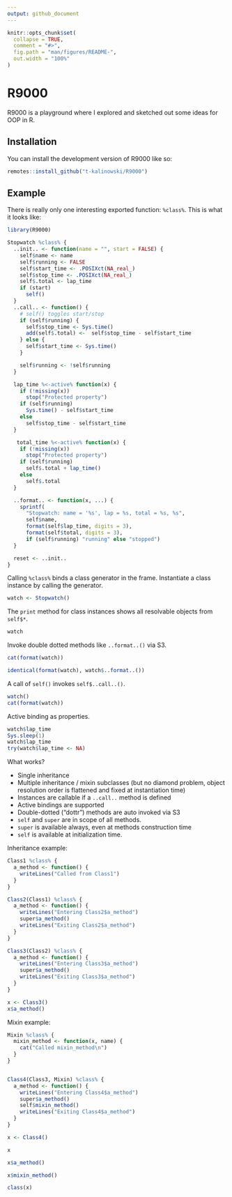 ```yaml
---
output: github_document
---
```


<!-- README.md is generated from README.Rmd. Please edit that file -->

```r
knitr::opts_chunk$set(
  collapse = TRUE,
  comment = "#>",
  fig.path = "man/figures/README-",
  out.width = "100%"
)
```

# R9000

<!-- badges: start -->
<!-- badges: end -->

R9000 is a playground where I explored and sketched out some ideas for OOP in R.

## Installation

You can install the development version of R9000 like so:

``` r
remotes::install_github("t-kalinowski/R9000")
```

## Example

There is really only one interesting exported function: `%class%`. This is what it looks like:

```r
library(R9000)

Stopwatch %class% {
  ..init.. <- function(name = "", start = FALSE) {
    self$name <- name
    self$running <- FALSE
    self$start_time <- .POSIXct(NA_real_)
    self$stop_time <- .POSIXct(NA_real_)
    self$.total <- lap_time
    if (start)
      self()
  }
  ..call.. <- function() {
    # self() toggles start/stop
    if (self$running) {
      self$stop_time <- Sys.time()
      add(self$.total) <-  self$stop_time - self$start_time
    } else {
      self$start_time <- Sys.time()
    }

    self$running <- !self$running
  }

  lap_time %<-active% function(x) {
    if (!missing(x))
      stop("Protected property")
    if (self$running)
      Sys.time() - self$start_time
    else
      self$stop_time - self$start_time
  }

   total_time %<-active% function(x) {
    if (!missing(x))
      stop("Protected property")
    if (self$running)
      self$.total + lap_time()
    else
      self$.total
  }

  ..format.. <- function(x, ...) {
    sprintf(
      "Stopwatch: name = '%s', lap = %s, total = %s, %s",
      self$name,
      format(self$lap_time, digits = 3),
      format(self$total, digits = 3),
      if (self$running) "running" else "stopped")
  }

  reset <- ..init..
}
```

Calling `%class%` binds a class generator in the frame.
Instantiate a class instance by calling the generator.

```r
watch <- Stopwatch()
```

The `print` method for class instances shows all
resolvable objects from `self$*`.

```r
watch
```


Invoke double dotted methods like `..format..()` via S3.
```r
cat(format(watch))

identical(format(watch), watch$..format..())
```


A call of `self()` invokes `self$..call..()`.
```r
watch()
cat(format(watch))
```


Active binding as properties.
```r
watch$lap_time
Sys.sleep(1)
watch$lap_time
try(watch$lap_time <- NA)
```



What works?

+ Single inheritance
+ Multiple inheritance / mixin subclasses
  (but no diamond problem, object resolution order is
  flattened and fixed at instantiation time)
+ Instances are callable if a `..call..` method is defined
+ Active bindings are supported
+ Double-dotted ("dottr") methods are auto invoked via S3
+ `self` and `super` are in scope of all methods.
+ `super` is available always, even at methods construction time
+ `self` is available at initialization time.


Inheritance example:
```r
Class1 %class% {
  a_method <- function() {
    writeLines("Called from Class1")
  }
}

Class2(Class1) %class% {
  a_method <- function() {
    writeLines("Entering Class2$a_method")
    super$a_method()
    writeLines("Exiting Class2$a_method")
  }
}

Class3(Class2) %class% {
  a_method <- function() {
    writeLines("Entering Class3$a_method")
    super$a_method()
    writeLines("Exiting Class3$a_method")
  }
}

x <- Class3()
x$a_method()
```

Mixin example:
```r
Mixin %class% {
  mixin_method <- function(x, name) {
    cat("Called mixin_method\n")
  }
}


Class4(Class3, Mixin) %class% {
  a_method <- function() {
    writeLines("Entering Class4$a_method")
    super$a_method()
    self$mixin_method()
    writeLines("Exiting Class4$a_method")
  }
}

x <- Class4()

x

x$a_method()

x$mixin_method()

class(x)
```
